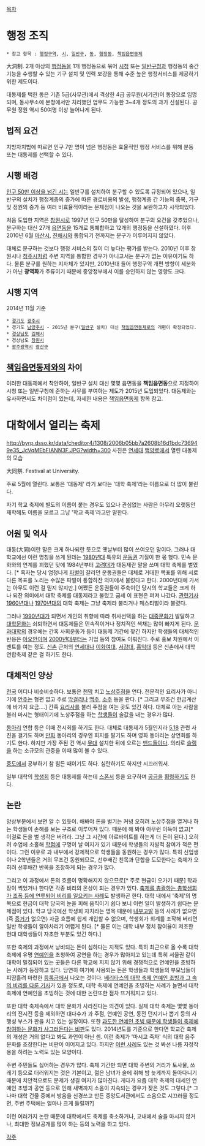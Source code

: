 [[목차]]
= 행정 조직 =
 * 참고 항목 : [[행정구역]], [[시(행정구역)|시]], [[일반구]], [[동(행정구역)|동]], [[행정동]], [[책임읍면동제]]

大洞制. 2개 이상의 [[행정동]]을 1개 행정동으로 묶어 [[시(행정구역)|시]]청 또는 [[일반구]]청과 행정동의 중간 기능을 수행할 수 있는 기구 설치 및 인력 보강을 통해 수준 높은 행정서비스를 제공하기 위한 제도이다.

대동제를 택한 동은 기존 5급(사무관)에서 격상한 4급 공무원(서기관)이 동장으로 임명되며, 동사무소에 본청에서만 처리했던 업무도 가능한 3~4개 정도의 과가 신설된다. 공무원 정원 역시 50여명 이상 늘어나게 된다.
== 법적 요건 ==
지방자치법에 따르면 인구 7만 명이 넘은 행정동은 효율적인 행정 서비스를 위해 분동 또는 대동제를 선택할 수 있다.
== 시행 배경 ==
[[특정시|인구 50만 이상을 넘긴 시]]는 일반구를 설치하여 분구할 수 있도록 규정되어 있으나, 일반구의 설치가 행정계층의 증가에 따른 경로비용의 발생, 행정계층 간 기능의 중복, 기구 및 정원의 증가 등 여러 비효율적이라는 문제점이 나오는 것을 보완하고자 시작되었다.

처음 도입한 지역은 [[창원시]]로 1997년 인구 50만을 달성하여 분구의 요건을 갖추었으나, 분구하는 대신 27개 [[읍]][[면]]동을 15개로 통폐합하고 12개의 행정동을 신설하였다. 이후 2010년 6월 [[마산시]], [[진해시]]와 통합되기 전까지는 분구가 이루어지지 않았다.

대체로 분구하는 것보다 행정 서비스의 질이 더 높다는 평가를 받는다. 2010년 이후 창원시나 [[청주시]]처럼 주변 지역을 통합한 경우가 아니고서는 분구가 없는 이유이기도 하다. 물론 분구를 원하는 지자체가 있지만, 2010년대 들어 행정구역 개편 방향이 세분화가 아닌 '''광역화'''가 주류이기 때문에 중앙정부에서 이를 승인하지 않는 영향도 크다.
== 시행 지역 ==
2014년 11월 기준
 * [[경기도]] [[광주시]]
 * 경기도 [[남양주시]] - 2015년 분구([[일반구]] 설치) 대신 [[책임읍면동제]]로의 개편이 확정되었다.
 * [[경상남도]] [[김해시]]
 * 경상남도 [[창원시]]
 * [[광주광역시]] [[광산구]]
== [[책임읍면동제]]와의 차이 ==
이러한 대동제에서 착안하여, 일반구 설치 대신 몇몇 읍면동을 '''책임읍면동'''으로 지정하여 시청 또는 일반구청에 준하는 사무를 부여하는 제도가 2015년 도입되었다. 대동제와는 유사하면서도 차이점이 있는데, 자세한 내용은 [[책임읍면동제]] 항목 참고.
= 대학에서 열리는 축제 =
http://byrp.dsso.kr/data/cheditor4/1308/2006b05bb7a2608b16d1bdc736949e35_JcVqMEbFIANN3F.JPG?width=300
사진은 [[연세대]] [[백양로]]에서 열린 대동제의 모습

大同祭. Festival at University. 

주로 5월에 열린다. 보통은 '대동제' 라기 보다는 '대학 축제'라는 이름으로 더 많이 불린다. 

자기 학교 축제에 별도의 이름이 붙는 경우도 있으나 관심없는 사람은 아무리 오랫동안 재학해도 이름을 모르고 그냥 '학교 축제'라고만 말한다.
== 어원 및 역사 ==
대동(大同)이란 말은 크게 하나되란 뜻으로 옛날부터 많이 쓰여오던 말이다. 그러나 대학교에선 이런 명칭을 쓰게 된데는 [[1980년대]] 특유의 [[운동권]] 기질이 한 몫 했다. 민속 문화와의 연계를 꾀했던 탓에 1984년부터 [[고려대]]가 대동제란 말을 쓰며 대학 축제를 벌였다. [* 혹자는 당시 엄청나게 [[파벌]]이 갈리던 운동권들은 대체로 거대한 목표를 위해 서로 다른 목표를 노리는 수많은 파벌이 통합하잔 의미에서 불렀다고 한다. 2000년대에 가서는 아무도 이런 걸 믿지 않지만.] 어쨌든 운동권들이 주축이던 당시의 학교들은 크게 하나 되잔 의미에서 대학 축제를 대동제라고 불렀고 금세 이 표현은 퍼져 나갔다. [http://www.segye.com/content/html/2009/08/25/20090825002927.html 관련기사] [[1960년대]]나 [[1970년대]]의 대학 축제는 그냥 축제라 불리거나 페스티벌이라 불렸다.

그러나 [[1990년대]]가 되면서 개인의 취향에 따라 취사선택을 하는 [[대중문화]]가 발달하고 [[대학문화]]는 쇠퇴하면서 대동제들은 민속적이거나 정치적인 색채는 많이 빠지게 된다. [[문과대학]]의 경우에는 간혹 사회운동가 등이 대동제 기간에 찾긴 하지만 학생들의 대체적인 반응은 [[아오안]]이며 [[2000년대]]부터는 기업 등의 참여도 이뤄진다. 주로 홍보 차원에서 이벤트를 여는 정도. [[신촌]] 근처의 [[연세대]]나 [[이화여대]], [[서강대]], [[홍익대]] 등은 신촌에서 대학연합축제 같은 걸 하기도 한다.
== 대체적인 양상 ==
[[전국]] 어디나 비슷비슷하다. 보통은 [[천막]] 치고 [[노상주점]]을 연다. 전문적인 요리사가 아니기에 [[안주]]는 형편 없고 주로 [[막걸리]]나 [[맥주]], [[소주]] 등을 판다. [* 그리고 무조건 현금계산에 바가지 요금....] 간혹 [[요리사]]를 불러 주점을 여는 곳도 있긴 하다. 대체로 아는 사람을 불러 마시는 형태이기에 노상주점을 하는 [[학생]]들이 술값을 내는 경우가 많다.

[[동아리]] 연합 등은 이때 전시회를 하기도 한다. 대체로 대동제가 5월인지라 [[5.18]] 관련 사진을 걸기도 하며 [[만화]] 동아리의 경우엔 회지를 팔기도 하며 영화 동아리는 상연회를 하기도 한다. 하지만 가장 주된 건 역시 [[무대]] 설치한 뒤에 오르는 [[밴드]]들이다. 의리로 [[슬램]]을 하는 소규모의 관중을 이때 많이 볼 수 있다.

[[중도]]에서 공부하기 참 힘든 때이기도 하다. 심란하기도 하지만 시끄러워서.

일부 대학의 [[학생회]] 등은 대동제를 하는데 [[스폰서]] 등을 요구하며 [[공금]]을 [[횡령]]하기도 한다.
== 논란 ==
양상부분에서 보면 알 수 있듯이. 해봐야 돈을 벌기는 커녕 오히려 노상주점을 열거나 하는 학생들이 손해를 보는 구조로 이루어져 있다. 때문에 해 봐야 아무런 이득이 없고[* 이걸로 돈을 벌 생각은 버려라. 그냥 그 시간에 아르바이트를 하는게 더 돈이 된다.] 오히려 수업에 소홀해 [[학점]]에 구멍이 날 여지가 있기 때문에 학생들의 자발적 참여가 적은 편이다. 그런 이유로 과 내부에서 강제적으로 학생들을 동원하는 경우가 많다. 특히 신입생이나 2학년들은 거의 무조건 동원되므로, 선후배간 친목과 단합을 도모한다는 축제가 오히려 선후배간 반목을 조장하게 되는 경우가 많다. 

그리고 이 과정에서 돈의 흐름이 명확해지지 않으므로[* 주로 현금이 오가기 때문] 학과장이 썩었거나 한다면 각종 비리의 온상이 되는 경우가 있다. [http://www.ytn.co.kr/_ln/0103_200708301914377973?ems=10557 축제를 총괄하는 총학생회가 조폭 등에 연루되어 비리를 일으키는 사례]도 발생하곤 한다. 대학 내에서 '축제'의 명목으로 현금이 대학 당국의 눈을 피해 움직이기 쉽다 보니 이런 일이 발생하기 쉽다는 문제점이 있다. 학교 당국에선 학생회 자치라는 명목 때문에 [[내부고발]] 등의 사례가 없으면(즉 [[증거]]가 없으면) 자금 흐름에 쉽게 개입할 수 없으며, 학생회가 회계를 조작해 버리면 일반 학생들이 알아차리기 어렵게 된다. [* 물론 이는 대학 내부 정치 참여율이 저조한 현대 대학생들이 자초한 부분도 있긴 하다.]

또한 축제의 과정에서 낭비되는 돈이 심하다는 지적도 있다. 특히 최근으로 올 수록 대학 축제에 유명 [[연예인]]을 초청하여 공연을 하는 경우가 많아지고 있는데 특히 서울권 같이 대학이 밀집되어 있는 곳들은 다른 학교에 지지 않기 위해 경쟁적으로 연예인을 초빙하는 사례가 등장하고 있다. 당연히 여기에 사용되는 돈은 학생들과 학생들의 부모님들이 피땀흘려 마련한 [[등록금]]에서 나오는 것이다. [http://www.veritas-a.com/news/articleView.html?idxno=17619 베리타스의 대학 축제 연예인 초빙과 그 속의 비리를 다룬 기사]가 있을 정도로, 대학 축제에 연예인을 초빙하는 사례가 늘면서 대학 축제에 연예인을 초빙하는 것에 대한 논란또한 점차 뜨거워지고 있다.

또한 대학 축제속에서 대학 문화가 사라진다는 의견이 있다. 실제 대학 축제는 몇몇 동아리의 전시전 등을 제외하면 대다수가 과 주점, 연예인 공연, 동전 던지기나 뽑기 등의 사행성 부스가 판을 치고 있는 실정이다. 또한 [http://www.sisainlive.com/news/articleView.html?idxno=13320 과도한 연예인 초빙 때문에 학생들이 축제에 참여하는 문화가 사그러든다는 비판]도 있다. 2014년도를 기준으로 한다면 학교간 축제의 개성은 거의 없다고 봐도 과언이 아닌 셈. 이런 축제가 '마시고 죽자' 식의 대학 음주문화를 조장한다는 비판이 이어지고 있다. 하지만 [http://www.news-y.co.kr/MYH20130519001800038/ 이런 사례]도 있는 것 봐선 나름 자정작용을 하려는 노력도 있는 모양이다.

주변 주민들도 싫어하는 경우가 많다. 축제 기간만 되면 대학 주변의 거리가 토사물, 쓰레기 등으로 더러워지는 것은 기본이고, 젊은 남녀가 술에 취해 밤 늦게까지 돌아다니기 때문에 치안적으로도 문제가 생길 여지가 많아진다. 게다가 요즘 대학 축제의 대세인 연예인 초빙과 공연 등으로 인해 새벽까지 소음이 지속되는 경우가 잦은 것도 그렇다.[* 그나마 대학 건물 중에서 방음을 신경쓰고 만든 중앙도서관에서도 소음으로 시끄러울 정도면, 주변 주택에는 얼마나 크게 들릴까?] 

이런 여러가지 논란 때문에 대학에서도 축제를 축소하거나, 교내에서 술을 마시지 않거나, 최대한 정보공개를 많이 하는 등의 노력을 하고 있다.

[[각주]]
